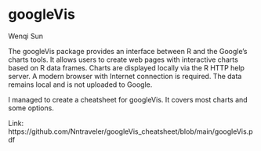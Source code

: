 # googleVis

Wenqi Sun

The googleVis package provides an interface between R and the Google's charts tools. It allows users to create web pages with interactive charts based on R data frames. Charts are displayed locally via the R HTTP help server. A modern browser with Internet connection is required. The data remains local and is not uploaded to Google.

I managed to create a cheatsheet for googleVis. It covers most charts and some options.

Link: https://github.com/Nntraveler/googleVis_cheatsheet/blob/main/googleVis.pdf